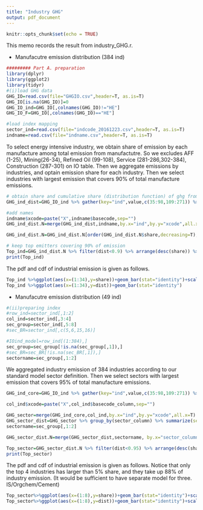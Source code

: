 ```yaml
---
title: "Industry GHG"
output: pdf_document
---
```


```r
knitr::opts_chunk$set(echo = TRUE)
```
This memo records the result from industry_GHG.r.

* Manufacutre emission distribution (384 ind)


```r
######### Part A. preparation
library(dplyr)
library(ggplot2)
library(tidyr)
#(i)load GHG data
GHG_IO=read.csv(file="GHGIO.csv",header=T, as.is=T)
GHG_IO[is.na(GHG_IO)]=0
GHG_IO_ind=GHG_IO[,colnames(GHG_IO)!="HE"]
GHG_IO_F=GHG_IO[,colnames(GHG_IO)=="HE"]

#load index mapping
sector_ind=read.csv(file="indcode_20161223.csv",header=T, as.is=T)
indname=read.csv(file="indname.csv",header=T, as.is=T)

```
To select energy intensive industry, we obtain share of emission by each manufacture among total emission from manufactutre. So we excludes AFF (1-25), Mining(26-34), Refined Oil (99-108), Service (281-286,302-384), Construction (287-301) on IO table. Then we aggregate emissions by industries, and optain emission share for each industry. Then we select industries with largest emission that covers 90% of total manufacture emissions.


```r
# obtain share and cumulative share (distribution function) of ghg from manufacture (35:98,109:271)
GHG_ind_dist=GHG_IO_ind %>% gather(key="ind",value,c(35:98,109:271)) %>% group_by(ind) %>% summarise(ind_ghg=sum(value)) %>% mutate(share=ind_ghg/sum(ind_ghg)) %>% arrange(desc(share)) %>% mutate(dist=cumsum(share))

#add names
indname$xcode=paste("X",indname$basecode,sep="")
GHG_ind_dist.N=merge(GHG_ind_dist,indname,by.x="ind",by.y="xcode",all.x=T)

GHG_ind_dist.N=GHG_ind_dist.N[order(GHG_ind_dist.N$share,decreasing=T),]

# keep top emitters covering 90% of emission
Top_ind=GHG_ind_dist.N %>% filter(dist<0.9) %>% arrange(desc(share)) %>% select(ind_ghg,share,dist,basename)
print(Top_ind)
```

The pdf and cdf of industrial emission is given as follows.
```r
Top_ind %>%ggplot(aes(x=(1:34),y=share))+geom_bar(stat="identity")+scale_x_continuous(breaks=c(1:34),labels(Top_ind$basename))
Top_ind %>%ggplot(aes(x=(1:34),y=dist))+geom_bar(stat="identity")
```

* Manufacutre emission distribution (49 ind)

```r
#(ii)preparing index
#row_ind=sector_ind[,1:2]
col_ind=sector_ind[,3:4]
sec_group=sector_ind[,5:8]
#sec_BR=sector_ind[,c(5,6,15,16)]

#IOind_model=row_ind[(1:384),]
sec_group=sec_group[!is.na(sec_group[,1]),]
#sec_BR=sec_BR[!is.na(sec_BR[,1]),]
sectorname=sec_group[,1:2]
```


We aggregated industry emission of 384 industries according to our standard model sector definition. Then we select sectors with largest emission that covers 95% of total manufacture emissions.

```r
GHG_ind_core=GHG_IO_ind %>% gather(key="ind",value,c(35:98,109:271)) %>% group_by(ind) %>% summarise(ind_ghg=sum(value))

col_ind$xcode=paste("X",col_ind$basecode_column,sep="")

GHG_sector=merge(GHG_ind_core,col_ind,by.x="ind",by.y="xcode",all.x=T)
GHG_sector_dist=GHG_sector %>% group_by(sector_column) %>% summarize(sector_ghg=sum(ind_ghg))%>% mutate(share=sector_ghg/sum(sector_ghg)) %>% arrange(desc(sector_ghg)) %>% mutate(dist=cumsum(share))
sectorname=sec_group[,1:2]

GHG_sector_dist.N=merge(GHG_sector_dist,sectorname, by.x="sector_column",by.y="sector_ind",all.x=T,sort=F)

Top_sector=GHG_sector_dist.N %>% filter(dist<0.95) %>% arrange(desc(share)) 
print(Top_sector)
```

The pdf and cdf of industrial emission is given as follows. Notice that only the top 4 industries has larger than 5% share, and they take up 88% of industry emission. (It would be sufficient to have separate model for three. IS/Orgchem/Cement)

```r
Top_sector%>%ggplot(aes(x=(1:8),y=share))+geom_bar(stat="identity")+scale_x_continuous(breaks=(1:8),labels=(Top_sector$sector_name))
Top_sector%>%ggplot(aes(x=(1:8),y=dist))+geom_bar(stat="identity")+scale_x_continuous(breaks=(1:8),labels=(Top_sector$sector_name))
```